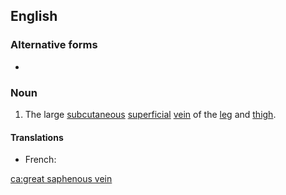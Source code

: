 ==English==

===Alternative forms===
* {{l|en|greater saphenous vein}}

===Noun===
{{en-noun}}
{{wikipedia}}

# {{label|en|anatomy}} The large [[subcutaneous]] [[superficial]] [[vein]] of the [[leg]] and [[thigh]].

====Translations====
{{trans-top|}}
* French: {{t|fr|veine grande saphène|f}}
{{trans-mid}}
{{trans-bottom}}

[[ca:great saphenous vein]]
